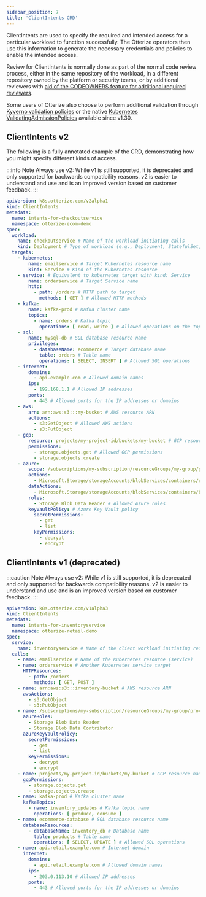 ```yaml
---
sidebar_position: 7
title: 'ClientIntents CRD'
---
```


ClientIntents are used to specify the required and intended access for a particular workload to function successfully. The Otterize operators then use this information to generate the necessary credentials and policies to enable the intended access.

Review for ClientIntents is normally done as part of the normal code review process, either in the same repository of the workload, in a different repository owned by the platform or security teams, or by additional reviewers with [aid of the CODEOWNERS feature for additional required reviewers](https://docs.github.com/en/repositories/managing-your-repositorys-settings-and-features/customizing-your-repository/about-code-owners#codeowners-and-branch-protection).

Some users of Otterize also choose to perform additional validation through [Kyverno validation policies](/reference/validating-clientintents) or the native [Kubernetes ValidatingAdmissionPolicies](https://kubernetes.io/docs/reference/access-authn-authz/validating-admission-policy/) available since v1.30.

## ClientIntents v2
The following is a fully annotated example of the CRD, demonstrating how you might specify different kinds of access.

:::info Note
Always use v2: While v1 is still supported, it is deprecated and only supported for backwards compatibility reasons. v2 is easier to understand and use and is an improved version based on customer feedback.
:::

```yaml
apiVersion: k8s.otterize.com/v2alpha1
kind: ClientIntents
metadata:
  name: intents-for-checkoutservice
  namespace: otterize-ecom-demo
spec:
  workload:
    name: checkoutservice # Name of the workload initiating calls
    kind: Deployment # Type of workload (e.g., Deployment, StatefulSet, etc.)
  targets:
    - kubernetes:
        name: emailservice # Target Kubernetes resource name
        kind: Service # Kind of the Kubernetes resource
    - service: # Equivalent to kubernetes target with kind: Service
        name: orderservice # Target Service name
        http:
          - path: /orders # HTTP path to target
            methods: [ GET ] # Allowed HTTP methods
    - kafka:
        name: kafka-prod # Kafka cluster name
        topics:
          - name: orders # Kafka topic
            operations: [ read, write ] # Allowed operations on the topic
    - sql:
        name: mysql-db # SQL database resource name
        privileges:
          - databaseName: ecommerce # Target database name
            table: orders # Table name
            operations: [ SELECT, INSERT ] # Allowed SQL operations
    - internet:
        domains:
          - api.example.com # Allowed domain names
        ips:
          - 192.168.1.1 # Allowed IP addresses
        ports:
          - 443 # Allowed ports for the IP addresses or domains
    - aws:
        arn: arn:aws:s3:::my-bucket # AWS resource ARN
        actions:
          - s3:GetObject # Allowed AWS actions
          - s3:PutObject
    - gcp:
        resource: projects/my-project-id/buckets/my-bucket # GCP resource name
        permissions:
          - storage.objects.get # Allowed GCP permissions
          - storage.objects.create
    - azure:
        scope: /subscriptions/my-subscription/resourceGroups/my-group/providers/Microsoft.Storage/storageAccounts/myaccount # Azure resource scope
        actions:
          - Microsoft.Storage/storageAccounts/blobServices/containers/read # Allowed Azure actions
        dataActions:
          - Microsoft.Storage/storageAccounts/blobServices/containers/blobs/read # Allowed Azure data actions
        roles:
          - Storage Blob Data Reader # Allowed Azure roles
        keyVaultPolicy: # Azure Key Vault policy
          secretPermissions:
            - get
            - list
          keyPermissions:
            - decrypt
            - encrypt

```

## ClientIntents v1 (deprecated)
:::caution Note
Always use v2: While v1 is still supported, it is deprecated and only supported for backwards compatibility reasons. v2 is easier to understand and use and is an improved version based on customer feedback.
:::

```yaml
apiVersion: k8s.otterize.com/v1alpha3
kind: ClientIntents
metadata:
  name: intents-for-inventoryservice
  namespace: otterize-retail-demo
spec:
  service:
    name: inventoryservice # Name of the client workload initiating requests
  calls:
    - name: emailservice # Name of the Kubernetes resource (service)
    - name: orderservice # Another Kubernetes service target
      HTTPResources:
        - path: /orders
          methods: [ GET, POST ]
    - name: arn:aws:s3:::inventory-bucket # AWS resource ARN
      awsActions:
        - s3:GetObject
        - s3:PutObject
    - name: /subscriptions/my-subscription/resourceGroups/my-group/providers/Microsoft.Storage/storageAccounts/mystorageaccount # Azure resource scope
      azureRoles:
        - Storage Blob Data Reader
        - Storage Blob Data Contributor
      azureKeyVaultPolicy:
        secretPermissions:
          - get
          - list
        keyPermissions:
          - decrypt
          - encrypt
    - name: projects/my-project-id/buckets/my-bucket # GCP resource name
      gcpPermissions:
        - storage.objects.get
        - storage.objects.create
    - name: kafka-prod # Kafka cluster name
      kafkaTopics:
        - name: inventory_updates # Kafka topic name
          operations: [ produce, consume ]
    - name: ecommerce-database # SQL database resource name
      databaseResources:
        - databaseName: inventory_db # Database name
          table: products # Table name
          operations: [ SELECT, UPDATE ] # Allowed SQL operations
    - name: api.retail.example.com # Internet domain
      internet:
        domains:
          - api.retail.example.com # Allowed domain names
        ips:
          - 203.0.113.10 # Allowed IP addresses
        ports:
          - 443 # Allowed ports for the IP addresses or domains
```

